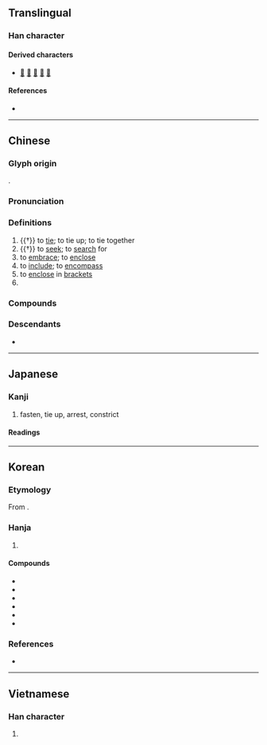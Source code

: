 {{character info}}
==Translingual==

===Han character===
{{Han char|rn=64|rad=手|as=06|sn=9|four=52064|canj=QHJR|ids=⿰扌舌}}

====Derived characters====
* [[𠸓]] [[𣸅]] [[葀]] [[𣕔]] [[𮖔]]

====References====
* {{Han ref|kx=0427.190|dkj=11988|dj=0776.160|hdz=31870.010|uh=62EC|ud=25324|bh=AC41|bd=44097}}

----

==Chinese==
{{zh-forms|alt=𢬸}}

===Glyph origin===
{{Han etym}}
{{Han compound|手|𠯑|ls=psc|c1=s|c2=p|t1=hand}}.

===Pronunciation===
{{zh-pron
|m=括
|c=kut3,gwaat3
|h=pfs=
|md=guák
|mn=koat/qz,xm,zz:khoat/koah
|mn_note=koat/khoat - literary; koah - vernacular
|mn-t=guag4/guêg4
|mn-t_note=guag4 - Shantou; guêg4 - Chaozhou
|w=4kuaq
|mc=y
|oc=y
|cat=v
}}

===Definitions===
{{zh-hanzi}}

# {{†}} to [[tie]]; to tie up; to tie together
# {{†}} to [[seek]]; to [[search]] for
# to [[embrace]]; to [[enclose]]
# to [[include]]; to [[encompass]]
# to [[enclose]] in [[brackets]]
# {{surname|zh}}

===Compounds===
{{zh-der|包括|刷括|含括|囊括|大括弧|帖括|帖括業|扎括|括刷|括剌剌|括囊|括囊守祿|括囊拱手|括地皮|括帖|括弧|括括叫|括搭|括毒|括約肌|括號|括髮|搜括:sōuguā|概括|概括承受|機括|檢括|沈括|瘦括括|盆成括|盤成括|簡括|籠括|統括|綜括|總括|罵罵括括|賅括|隱括|頂括括|檃括|櫽括}}

===Descendants===
* {{desc|bor=1|th|กวด}}

----

==Japanese==

===Kanji===
{{ja-kanji|grade=c|rs=手06}}

# fasten, tie up, arrest, constrict {{rfv-sense|ja}}

====Readings====
{{ja-readings
|goon=かち
|kanon=かつ
|kun=くく-る, くくり
}}

----

==Korean==

===Etymology===
From {{der|ko|ltc|-}} {{ltc-l|括|id=1}}. {{hanja-hunmong|괄〮|kwal|雜語}}

===Hanja===
{{ko-hanja-search}}
{{ko-hanja|묶다|묶을|괄}}

# {{hanja form of|괄|[[inclusion]]; [[encompass]]}}

====Compounds====
{{der-top|Compounds}}
* {{ko-l|총괄|[[general]]; [[overall]]; [[summary]]|總括}}
* {{ko-l|일괄|doing in [[bulk]]; in a [[lump sum]]; [[lump]] package|一括}}
* {{ko-l|포괄|[[comprehensiveness]]|包括}}
* {{ko-l|괄호|a [[parenthesis]]; a [[bracket]]|括弧}}
* {{ko-l|통괄|[[unification]]|統括}}
* {{ko-l|괄약근|{{q|anatomy}} [[sphincter]]|括約筋}}
{{der-bottom}}

===References===
* {{R:hanjadoc|3940}}

----

==Vietnamese==

===Han character===
{{vi-readings|reading=quát, khoát, quất, quét|rs=手06}}

# {{rfdef|vi}}